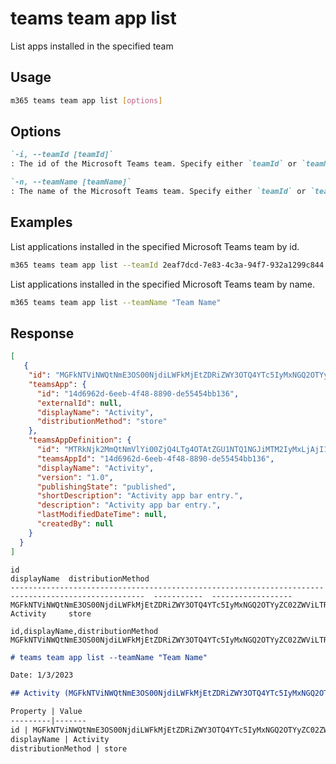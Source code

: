 
# teams team app list

List apps installed in the specified team

## Usage

```sh
m365 teams team app list [options]
```

## Options

```md defintion-list
`-i, --teamId [teamId]`
: The id of the Microsoft Teams team. Specify either `teamId` or `teamName` but not both.

`-n, --teamName [teamName]`
: The name of the Microsoft Teams team. Specify either `teamId` or `teamName` but not both.

```

<Global />

## Examples

List applications installed in the specified Microsoft Teams team by id.

```sh
m365 teams team app list --teamId 2eaf7dcd-7e83-4c3a-94f7-932a1299c844
```

List applications installed in the specified Microsoft Teams team by name.

```sh
m365 teams team app list --teamName "Team Name"
```

## Response

<Tabs>
  <TabItem value="json" label="JSON">

  ```json
  [
     {
      "id": "MGFkNTViNWQtNmE3OS00NjdiLWFkMjEtZDRiZWY3OTQ4YTc5IyMxNGQ2OTYyZC02ZWViLTRmNDgtODg5MC1kZTU1NDU0YmIxMzY=",
      "teamsApp": {
        "id": "14d6962d-6eeb-4f48-8890-de55454bb136",
        "externalId": null,
        "displayName": "Activity",
        "distributionMethod": "store"
      },
      "teamsAppDefinition": {
        "id": "MTRkNjk2MmQtNmVlYi00ZjQ4LTg4OTAtZGU1NTQ1NGJiMTM2IyMxLjAjI1B1Ymxpc2hlZA==",
        "teamsAppId": "14d6962d-6eeb-4f48-8890-de55454bb136",
        "displayName": "Activity",
        "version": "1.0",
        "publishingState": "published",
        "shortDescription": "Activity app bar entry.",
        "description": "Activity app bar entry.",
        "lastModifiedDateTime": null,
        "createdBy": null
      }
    }
  ]
  ```

  </TabItem>
  <TabItem value="text" label="Text">

  ```text
  id                                                                                                    displayName  distributionMethod
  ----------------------------------------------------------------------------------------------------  -----------  ------------------
  MGFkNTViNWQtNmE3OS00NjdiLWFkMjEtZDRiZWY3OTQ4YTc5IyMxNGQ2OTYyZC02ZWViLTRmNDgtODg5MC1kZTU1NDU0YmIxMzY=  Activity     store
  ```

  </TabItem>
  <TabItem value="csv" label="CSV">

  ```csv
  id,displayName,distributionMethod
  MGFkNTViNWQtNmE3OS00NjdiLWFkMjEtZDRiZWY3OTQ4YTc5IyMxNGQ2OTYyZC02ZWViLTRmNDgtODg5MC1kZTU1NDU0YmIxMzY=,Activity,store
  ```

  </TabItem>
  <TabItem value="md" label="Markdown">

  ```md
  # teams team app list --teamName "Team Name"

  Date: 1/3/2023

  ## Activity (MGFkNTViNWQtNmE3OS00NjdiLWFkMjEtZDRiZWY3OTQ4YTc5IyMxNGQ2OTYyZC02ZWViLTRmNDgtODg5MC1kZTU1NDU0YmIxMzY==)

  Property | Value
  ---------|-------
  id | MGFkNTViNWQtNmE3OS00NjdiLWFkMjEtZDRiZWY3OTQ4YTc5IyMxNGQ2OTYyZC02ZWViLTRmNDgtODg5MC1kZTU1NDU0YmIxMzY==
  displayName | Activity
  distributionMethod | store
  ```

  </TabItem>
</Tabs>

